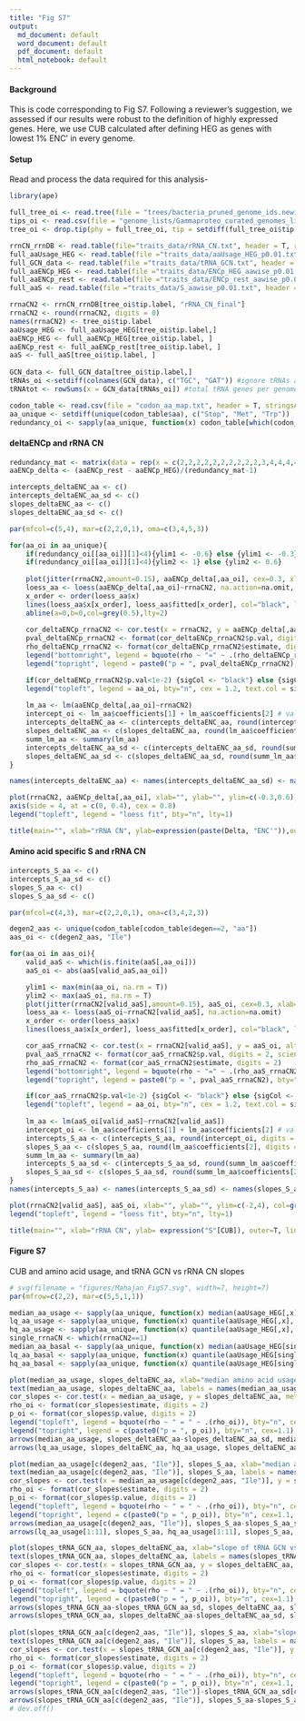 ```yaml
---
title: "Fig S7"
output:
  md_document: default
  word_document: default
  pdf_document: default
  html_notebook: default
---
```


#### Background
This is code corresponding to Fig S7. Following a reviewer's suggestion, we assessed if our results were robust to the definition of highly expressed genes. Here, we use CUB calculated after defining HEG as genes with lowest 1% ENC' in every genome.

#### Setup
Read and process the data required for this analysis-
```r
library(ape)

full_tree_oi <- read.tree(file = "trees/bacteria_pruned_genome_ids.newick")
tips_oi <- read.csv(file = "genome_lists/Gammaproteo_curated_genomes_list.txt", stringsAsFactors = F, strip.white = T, header = F)
tree_oi <- drop.tip(phy = full_tree_oi, tip = setdiff(full_tree_oi$tip.label, tips_oi$V1))

rrnCN_rrnDB <- read.table(file="traits_data/rRNA_CN.txt", header = T, row.names = 1, stringsAsFactors = F)
full_aaUsage_HEG <- read.table(file ="traits_data/aaUsage_HEG_p0.01.txt", header = T, row.names=1, stringsAsFactors = F)
full_GCN_data <- read.table(file ="traits_data/tRNA_GCN.txt", header = T, row.names=1, stringsAsFactors = F)
full_aaENCp_HEG <- read.table(file ="traits_data/ENCp_HEG_aawise_p0.01.txt", header = T, row.names=1, stringsAsFactors = F)
full_aaENCp_rest <- read.table(file ="traits_data/ENCp_rest_aawise_p0.01.txt", header = T, row.names=1, stringsAsFactors = F)
full_aaS <- read.table(file ="traits_data/S_aawise_p0.01.txt", header = T, row.names=1, stringsAsFactors = F)

rrnaCN2 <- rrnCN_rrnDB[tree_oi$tip.label, "rRNA_CN_final"]
rrnaCN2 <- round(rrnaCN2, digits = 0)
names(rrnaCN2) <- tree_oi$tip.label
aaUsage_HEG <- full_aaUsage_HEG[tree_oi$tip.label,]
aaENCp_HEG <- full_aaENCp_HEG[tree_oi$tip.label, ]
aaENCp_rest <- full_aaENCp_rest[tree_oi$tip.label, ]
aaS <- full_aaS[tree_oi$tip.label, ]
  
GCN_data <- full_GCN_data[tree_oi$tip.label,]
tRNAs_oi <-setdiff(colnames(GCN_data), c("TGC", "GAT")) #ignore tRNAs associated with rRNA operons
tRNAtot <- rowSums(x = GCN_data[tRNAs_oi]) #total tRNA genes per genome

codon_table <- read.csv(file = "codon_aa_map.txt", header = T, stringsAsFactors=F)
aa_unique <- setdiff(unique(codon_table$aa), c("Stop", "Met", "Trp"))
redundancy_oi <- sapply(aa_unique, function(x) codon_table[which(codon_table$aa==x), "degen"])
```

#### deltaENCp and rRNA CN
```r
redundancy_mat <- matrix(data = rep(x = c(2,2,2,2,2,2,2,2,2,2,3,4,4,4,4,4,4,6,6), times = nrow(aaENCp_HEG)), nrow = nrow(aaENCp_HEG), ncol = length(aa_unique), byrow = T)
aaENCp_delta <- (aaENCp_rest - aaENCp_HEG)/(redundancy_mat-1)

intercepts_deltaENC_aa <- c()
intercepts_deltaENC_aa_sd <- c()
slopes_deltaENC_aa <- c()
slopes_deltaENC_aa_sd <- c()

par(mfcol=c(5,4), mar=c(2,2,0,1), oma=c(3,4,5,3))

for(aa_oi in aa_unique){
    if(redundancy_oi[[aa_oi]][1]<4){ylim1 <- -0.6} else {ylim1 <- -0.3}
    if(redundancy_oi[[aa_oi]][1]<4){ylim2 <- 1} else {ylim2 <- 0.6}
    
    plot(jitter(rrnaCN2,amount=0.15), aaENCp_delta[,aa_oi], cex=0.3, xlab="", ylab="", col=grey(0.5), xaxt="n", ylim=c(ylim1,ylim2), cex.axis=1) #
    loess_aa <- loess(aaENCp_delta[,aa_oi]~rrnaCN2, na.action=na.omit, span = 0.9)
    x_order <- order(loess_aa$x)
    lines(loess_aa$x[x_order], loess_aa$fitted[x_order], col="black", lwd=1)
    abline(a=0,b=0,col=grey(0.5),lty=2)
    
    cor_deltaENCp_rrnaCN2 <- cor.test(x = rrnaCN2, y = aaENCp_delta[,aa_oi], alternative = "greater", method = "spearman")
    pval_deltaENCp_rrnaCN2 <- format(cor_deltaENCp_rrnaCN2$p.val, digits = 2, scientific = T)
    rho_deltaENCp_rrnaCN2 <- format(cor_deltaENCp_rrnaCN2$estimate, digits = 2)
    legend("bottomright", legend = bquote(rho ~ "=" ~ .(rho_deltaENCp_rrnaCN2)) , bty="n", cex=1)
    legend("topright", legend = paste0("p = ", pval_deltaENCp_rrnaCN2), bty="n", cex=1)

    if(cor_deltaENCp_rrnaCN2$p.val<1e-2) {sigCol <- "black"} else {sigCol <- "coral"}
    legend("topleft", legend = aa_oi, bty="n", cex = 1.2, text.col = sigCol)
    
    lm_aa <- lm(aaENCp_delta[,aa_oi]~rrnaCN2)
    intercept_oi <- lm_aa$coefficients[1] + lm_aa$coefficients[2] # value at rRNA CN = 1
    intercepts_deltaENC_aa <- c(intercepts_deltaENC_aa, round(intercept_oi, digits = 3))
    slopes_deltaENC_aa <- c(slopes_deltaENC_aa, round(lm_aa$coefficients[2], digits = 3))
    summ_lm_aa <- summary(lm_aa)
    intercepts_deltaENC_aa_sd <- c(intercepts_deltaENC_aa_sd, round(summ_lm_aa$coefficients[1,2], digits = 3))
    slopes_deltaENC_aa_sd <- c(slopes_deltaENC_aa_sd, round(summ_lm_aa$coefficients[2,2], digits = 3))
}

names(intercepts_deltaENC_aa) <- names(intercepts_deltaENC_aa_sd) <- names(slopes_deltaENC_aa) <- names(slopes_deltaENC_aa_sd) <- aa_unique

plot(rrnaCN2, aaENCp_delta[,aa_oi], xlab="", ylab="", ylim=c(-0.3,0.6), col=grey(0.5), cex=0, cex.axis=1, xat=c(2,6,10,14))
axis(side = 4, at = c(0, 0.4), cex = 0.8)
legend("topleft", legend = "loess fit", bty="n", lty=1)

title(main="", xlab="rRNA CN", ylab=expression(paste(Delta, "ENC'")),outer=T, line=1, cex.lab=1.5)
```
#### Amino acid specific S and rRNA CN
```r
intercepts_S_aa <- c()
intercepts_S_aa_sd <- c()
slopes_S_aa <- c()
slopes_S_aa_sd <- c()

par(mfcol=c(4,3), mar=c(2,2,0,1), oma=c(3,4,2,3))

degen2_aas <- unique(codon_table[codon_table$degen==2, "aa"])
aas_oi <- c(degen2_aas, "Ile")

for(aa_oi in aas_oi){
    valid_aaS <- which(is.finite(aaS[,aa_oi]))
    aaS_oi <- abs(aaS[valid_aaS,aa_oi])

    ylim1 <- max(min(aa_oi, na.rm = T))
    ylim2 <- max(aaS_oi, na.rm = T)
    plot(jitter(rrnaCN2[valid_aaS],amount=0.15), aaS_oi, cex=0.3, xlab="", ylab="", col=grey(0.5), xaxt="n", cex.axis=1.2, ylim=c(0,2.5), cex.axis=1) #
    loess_aa <- loess(aaS_oi~rrnaCN2[valid_aaS], na.action=na.omit)
    x_order <- order(loess_aa$x)
    lines(loess_aa$x[x_order], loess_aa$fitted[x_order], col="black", lwd=1, span=0.9)

    cor_aaS_rrnaCN2 <- cor.test(x = rrnaCN2[valid_aaS], y = aaS_oi, alternative = "greater", method = "spearman")
    pval_aaS_rrnaCN2 <- format(cor_aaS_rrnaCN2$p.val, digits = 2, scientific = T)
    rho_aaS_rrnaCN2 <- format(cor_aaS_rrnaCN2$estimate, digits = 2)
    legend("bottomright", legend = bquote(rho ~ "=" ~ .(rho_aaS_rrnaCN2)) , bty="n", cex=1)
    legend("topright", legend = paste0("p = ", pval_aaS_rrnaCN2), bty="n", cex=1)

    if(cor_aaS_rrnaCN2$p.val<1e-2) {sigCol <- "black"} else {sigCol <- "coral"}
    legend("topleft", legend = aa_oi, bty="n", cex = 1.2, text.col = sigCol)
    
    lm_aa <- lm(aaS_oi[valid_aaS]~rrnaCN2[valid_aaS])
    intercept_oi <- lm_aa$coefficients[1] + lm_aa$coefficients[2] # value at rRNA CN = 1
    intercepts_S_aa <- c(intercepts_S_aa, round(intercept_oi, digits = 3))
    slopes_S_aa <- c(slopes_S_aa, round(lm_aa$coefficients[2], digits = 3))
    summ_lm_aa <- summary(lm_aa)
    intercepts_S_aa_sd <- c(intercepts_S_aa_sd, round(summ_lm_aa$coefficients[1,2], digits = 3))
    slopes_S_aa_sd <- c(slopes_S_aa_sd, round(summ_lm_aa$coefficients[2,2], digits = 3))
}
names(intercepts_S_aa) <- names(intercepts_S_aa_sd) <- names(slopes_S_aa) <- names(slopes_S_aa_sd) <- c(degen2_aas, "Ile")

plot(rrnaCN2[valid_aaS], aaS_oi, xlab="", ylab="", ylim=c(-2,4), col=grey(0.5), yaxt="n", cex=0, cex.axis=1, at=c(2,6,10,14))
legend("topleft", legend = "loess fit", bty="n", lty=1)

title(main="", xlab="rRNA CN", ylab= expression("S"[CUB]), outer=T, line=1, cex.lab=1.3)
```
#### Figure S7
CUB and amino acid usage, and tRNA GCN vs rRNA CN slopes
```r
# svg(filename = "figures/Mahajan_FigS7.svg", width=7, height=7)
par(mfrow=c(2,2), mar=c(5,5,1,1))

median_aa_usage <- sapply(aa_unique, function(x) median(aaUsage_HEG[,x]))
lq_aa_usage <- sapply(aa_unique, function(x) quantile(aaUsage_HEG[,x], probs = 0.25))
hq_aa_usage <- sapply(aa_unique, function(x) quantile(aaUsage_HEG[,x], probs = 0.75))
single_rrnaCN <- which(rrnaCN2==1)
median_aa_basal <- sapply(aa_unique, function(x) median(aaUsage_HEG[single_rrnaCN,x]))
lq_aa_basal <- sapply(aa_unique, function(x) quantile(aaUsage_HEG[single_rrnaCN,x], probs = 0.25))
hq_aa_basal <- sapply(aa_unique, function(x) quantile(aaUsage_HEG[single_rrnaCN,x], probs = 0.75))

plot(median_aa_usage, slopes_deltaENC_aa, xlab="median amino acid usage in HEGs", ylab=expression(paste("slope of ", Delta, "ENC' vs rRNA CN")), pch=19, xlim=c(0,0.12), ylim=c(-0.03,0.08), col=col_oi, cex.axis=1.1, cex.lab=1.1)
text(median_aa_usage, slopes_deltaENC_aa, labels = names(median_aa_usage), pos=4, cex=0.9)
cor_slopes <- cor.test(x = median_aa_usage, y = slopes_deltaENC_aa, method = "spearman", alternative = "less")
rho_oi <- format(cor_slopes$estimate, digits = 2)
p_oi <- format(cor_slopes$p.value, digits = 2)
legend("topleft", legend = bquote(rho ~ " = " ~ .(rho_oi)), bty="n", cex=1.1)
legend("topright", legend = c(paste0("p = ", p_oi)), bty="n", cex=1.1)
arrows(median_aa_usage, slopes_deltaENC_aa-slopes_deltaENC_aa_sd, median_aa_usage, slopes_deltaENC_aa+slopes_deltaENC_aa_sd, length=0.0, angle=90, code=3, col=col_oi)
arrows(lq_aa_usage, slopes_deltaENC_aa, hq_aa_usage, slopes_deltaENC_aa, length=0.0, angle=90, code=3, col=col_oi)

plot(median_aa_usage[c(degen2_aas, "Ile")], slopes_S_aa, xlab="median amino acid usage in HEGs", ylab=expression(paste("slope of S"[CUB], " vs rRNA CN")), pch=19, col="coral", xlim=c(0,0.12), ylim=c(-0.05,0.15), cex.axis=1.1, cex.lab=1.1)
text(median_aa_usage[c(degen2_aas, "Ile")], slopes_S_aa, labels = names(median_aa_usage[c(degen2_aas, "Ile")]), pos=4, cex=0.9)
cor_slopes <- cor.test(x = median_aa_usage[c(degen2_aas, "Ile")], y = slopes_S_aa, method = "spearman", alternative = "less")
rho_oi <- format(cor_slopes$estimate, digits = 2)
p_oi <- format(cor_slopes$p.value, digits = 2)
legend("topleft", legend = bquote(rho ~ " = " ~ .(rho_oi)), bty="n", cex=1.1, text.col = "coral")
legend("topright", legend = c(paste0("p = ", p_oi)), bty="n", cex=1.1, text.col = "coral")
arrows(median_aa_usage[c(degen2_aas, "Ile")], slopes_S_aa-slopes_S_aa_sd, median_aa_usage[c(degen2_aas, "Ile")], slopes_S_aa+slopes_S_aa_sd, length=0.0, angle=90, code=3, col="coral")
arrows(lq_aa_usage[1:11], slopes_S_aa, hq_aa_usage[1:11], slopes_S_aa, length=0.0, angle=90, code=3, col="coral")

plot(slopes_tRNA_GCN_aa, slopes_deltaENC_aa, xlab="slope of tRNA GCN vs rRNA CN", ylab=expression(paste("slope of ", Delta, "ENC' vs rRNA CN")), pch=19, col=col_oi, xlim=c(0,0.75), ylim=c(-0.03,0.08), cex.axis=1.1, cex.lab=1.1)
text(slopes_tRNA_GCN_aa, slopes_deltaENC_aa, labels = names(slopes_tRNA_GCN_aa), pos=4, cex=0.9)
cor_slopes <- cor.test(x = slopes_tRNA_GCN_aa, y = slopes_deltaENC_aa, method = "spearman", alternative = "less")
rho_oi <- format(cor_slopes$estimate, digits = 2)
p_oi <- format(cor_slopes$p.value, digits = 2)
legend("topleft", legend = bquote(rho ~ " = " ~ .(rho_oi)), bty="n", cex=1.1)
legend("topright", legend = c(paste0("p = ", p_oi)), bty="n", cex=1.1)
arrows(slopes_tRNA_GCN_aa-slopes_tRNA_GCN_aa_sd, slopes_deltaENC_aa, slopes_tRNA_GCN_aa+slopes_tRNA_GCN_aa_sd, slopes_deltaENC_aa, length=0.0, angle=90, code=3, col=col_oi)
arrows(slopes_tRNA_GCN_aa, slopes_deltaENC_aa-slopes_deltaENC_aa_sd, slopes_tRNA_GCN_aa, slopes_deltaENC_aa+slopes_deltaENC_aa_sd, length=0.0, angle=90, code=3, col=col_oi)
    
plot(slopes_tRNA_GCN_aa[c(degen2_aas, "Ile")], slopes_S_aa, xlab="slope of tRNA GCN vs rRNA CN", ylab=expression(paste("slope of ", S[CUB], " vs rRNA CN")), pch=19, col=col_oi, xlim=c(0,0.75), ylim=c(-0.05, 0.15), cex.axis=1.1, cex.lab=1.1)
text(slopes_tRNA_GCN_aa[c(degen2_aas, "Ile")], slopes_S_aa, labels = names(slopes_tRNA_GCN_aa[c(degen2_aas, "Ile")]), pos=4, cex=0.9)
cor_slopes <- cor.test(x = slopes_tRNA_GCN_aa[c(degen2_aas, "Ile")], y = slopes_S_aa, method = "spearman", alternative = "less")
rho_oi <- format(cor_slopes$estimate, digits = 2)
p_oi <- format(cor_slopes$p.value, digits = 2)
legend("topleft", legend = bquote(rho ~ " = " ~ .(rho_oi)), bty="n", cex=1.1, text.col = "coral")
legend("topright", legend = c(paste0("p = ", p_oi)), bty="n", cex=1.1, text.col = "coral")
arrows(slopes_tRNA_GCN_aa[c(degen2_aas, "Ile")]-slopes_tRNA_GCN_aa_sd[c(degen2_aas, "Ile")], slopes_S_aa, slopes_tRNA_GCN_aa[c(degen2_aas, "Ile")]+slopes_tRNA_GCN_aa_sd[c(degen2_aas, "Ile")], slopes_S_aa, length=0.0, angle=90, code=3, col=col_oi)
arrows(slopes_tRNA_GCN_aa[c(degen2_aas, "Ile")], slopes_S_aa-slopes_S_aa_sd, slopes_tRNA_GCN_aa[c(degen2_aas, "Ile")], slopes_S_aa+slopes_S_aa_sd, length=0.0, angle=90, code=3, col=col_oi)
# dev.off()
```